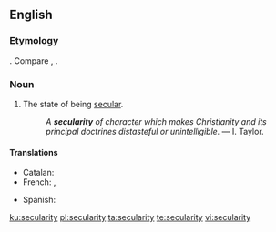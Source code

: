 ==English==
{{wikipedia}}

===Etymology===
{{suffix|secular|ity|lang=en}}. Compare {{cog|fr|sécularité}}, {{cog|la|saecularitas}}.

===Noun===
{{en-noun|~|secularities}}

# The state of being [[secular]].
#: ''A '''secularity''' of character which makes Christianity and its principal doctrines distasteful or unintelligible.'' &mdash; I. Taylor.

====Translations====
{{trans-top|state of being secular}}
* Catalan: {{t|ca|secularitat|f}}
* French: {{t+|fr|sécularité|f}}, {{t+|fr|laïcité|f}}
{{trans-mid}}
* Spanish: {{t+|es|secularidad|f}}
{{trans-bottom}}

[[ku:secularity]]
[[pl:secularity]]
[[ta:secularity]]
[[te:secularity]]
[[vi:secularity]]